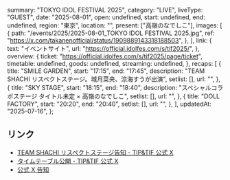   summary: "TOKYO IDOL FESTIVAL 2025",
  category: "LIVE",
  liveType: "GUEST",
  date: "2025-08-01",
  open: undefined,
  start: undefined,
  end: undefined,
  region: "東京",
  location: "",
  present: ["高嶺のなでしこ"],
  images: [
    {
      path: "/events/2025/2025-08-01_TOKYO IDOL FESTIVAL 2025.jpg",
      ref: "https://x.com/takanenofficial/status/1909889143318188503",
    },
  ],
  link: {
    text: "イベントサイト",
    url: "https://official.idolfes.com/s/tif2025/",
  },
  overview: {
    ticket: "https://official.idolfes.com/s/tif2025/page/ticket",
    timetable: undefined,
    goods: undefined,
    streaming: undefined,
  },
  recaps: [
    {
      title: "SMILE GARDEN",
      start: "17:15",
      end: "17:45",
      description: "TEAM SHACHI リスペクトステージ。城月菜央、涼海すうが出演",
      setlist: [],
      url: "",
    },
    {
      title: "SKY STAGE",
      start: "18:15",
      end: "18:40",
      description: "スペシャルコラボステージ タイトル未定 × 高嶺のなでしこ",
      setlist: [],
      url: "",
    },
    {
      title: "DOLL FACTORY",
      start: "20:20",
      end: "20:40",
      setlist: [],
      url: "",
    },
  ],
  updatedAt: "2025-07-16",
};

## リンク

- [TEAM SHACHI リスペクトステージ告知 - TIP&TIF 公式 X](https://x.com/TIP_TIF_staff/status/1945408071397781955)
- [タイムテーブル公開 - TIP&TIF 公式 X](https://x.com/TIP_TIF_staff/status/1943218640452817261)
- [公式 X 告知](https://x.com/takanenofficial/status/1909889143318188503)
